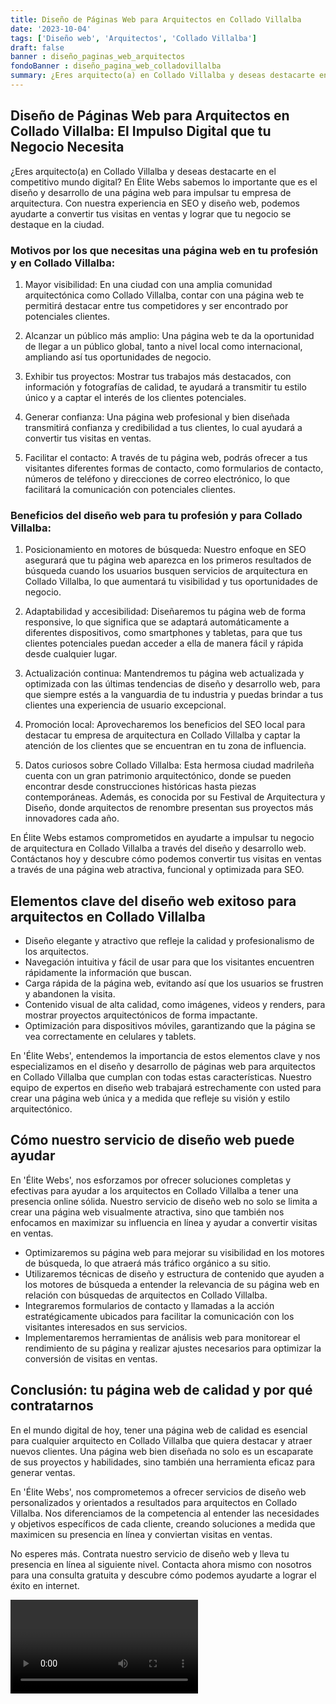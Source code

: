 ```yaml
---
title: Diseño de Páginas Web para Arquitectos en Collado Villalba
date: '2023-10-04'
tags: ['Diseño web', 'Arquitectos', 'Collado Villalba']
draft: false
banner : diseño_paginas_web_arquitectos
fondoBanner : diseño_pagina_web_colladovillalba
summary: ¿Eres arquitecto(a) en Collado Villalba y deseas destacarte en el competitivo mundo digital? En Élite Webs sabemos lo importante que es el diseño y desarrollo de una página web para impulsar tu empresa de arquitectura. Con nuestra experiencia en SEO y diseño web, podemos ayudarte a convertir tus visitas en ventas y lograr que tu negocio se destaque en la ciudad. 
---
```


## Diseño de Páginas Web para Arquitectos en Collado Villalba: El Impulso Digital que tu Negocio Necesita

¿Eres arquitecto(a) en Collado Villalba y deseas destacarte en el competitivo mundo digital? En Élite Webs sabemos lo importante que es el diseño y desarrollo de una página web para impulsar tu empresa de arquitectura. Con nuestra experiencia en SEO y diseño web, podemos ayudarte a convertir tus visitas en ventas y lograr que tu negocio se destaque en la ciudad. 

### Motivos por los que necesitas una página web en tu profesión y en Collado Villalba:

1. Mayor visibilidad: En una ciudad con una amplia comunidad arquitectónica como Collado Villalba, contar con una página web te permitirá destacar entre tus competidores y ser encontrado por potenciales clientes.

2. Alcanzar un público más amplio: Una página web te da la oportunidad de llegar a un público global, tanto a nivel local como internacional, ampliando así tus oportunidades de negocio.

3. Exhibir tus proyectos: Mostrar tus trabajos más destacados, con información y fotografías de calidad, te ayudará a transmitir tu estilo único y a captar el interés de los clientes potenciales.

4. Generar confianza: Una página web profesional y bien diseñada transmitirá confianza y credibilidad a tus clientes, lo cual ayudará a convertir tus visitas en ventas.

5. Facilitar el contacto: A través de tu página web, podrás ofrecer a tus visitantes diferentes formas de contacto, como formularios de contacto, números de teléfono y direcciones de correo electrónico, lo que facilitará la comunicación con potenciales clientes.

### Beneficios del diseño web para tu profesión y para Collado Villalba:

1. Posicionamiento en motores de búsqueda: Nuestro enfoque en SEO asegurará que tu página web aparezca en los primeros resultados de búsqueda cuando los usuarios busquen servicios de arquitectura en Collado Villalba, lo que aumentará tu visibilidad y tus oportunidades de negocio.

2. Adaptabilidad y accesibilidad: Diseñaremos tu página web de forma responsive, lo que significa que se adaptará automáticamente a diferentes dispositivos, como smartphones y tabletas, para que tus clientes potenciales puedan acceder a ella de manera fácil y rápida desde cualquier lugar.

3. Actualización continua: Mantendremos tu página web actualizada y optimizada con las últimas tendencias de diseño y desarrollo web, para que siempre estés a la vanguardia de tu industria y puedas brindar a tus clientes una experiencia de usuario excepcional.

4. Promoción local: Aprovecharemos los beneficios del SEO local para destacar tu empresa de arquitectura en Collado Villalba y captar la atención de los clientes que se encuentran en tu zona de influencia.

5. Datos curiosos sobre Collado Villalba: Esta hermosa ciudad madrileña cuenta con un gran patrimonio arquitectónico, donde se pueden encontrar desde construcciones históricas hasta piezas contemporáneas. Además, es conocida por su Festival de Arquitectura y Diseño, donde arquitectos de renombre presentan sus proyectos más innovadores cada año.

En Élite Webs estamos comprometidos en ayudarte a impulsar tu negocio de arquitectura en Collado Villalba a través del diseño y desarrollo web. Contáctanos hoy y descubre cómo podemos convertir tus visitas en ventas a través de una página web atractiva, funcional y optimizada para SEO.

<GifSeo />

<Cta />

## Elementos clave del diseño web exitoso para arquitectos en Collado Villalba

- Diseño elegante y atractivo que refleje la calidad y profesionalismo de los arquitectos.
- Navegación intuitiva y fácil de usar para que los visitantes encuentren rápidamente la información que buscan.
- Carga rápida de la página web, evitando así que los usuarios se frustren y abandonen la visita.
- Contenido visual de alta calidad, como imágenes, videos y renders, para mostrar proyectos arquitectónicos de forma impactante.
- Optimización para dispositivos móviles, garantizando que la página se vea correctamente en celulares y tablets.

En 'Élite Webs', entendemos la importancia de estos elementos clave y nos especializamos en el diseño y desarrollo de páginas web para arquitectos en Collado Villalba que cumplan con todas estas características. Nuestro equipo de expertos en diseño web trabajará estrechamente con usted para crear una página web única y a medida que refleje su visión y estilo arquitectónico.

## Cómo nuestro servicio de diseño web puede ayudar

En 'Élite Webs', nos esforzamos por ofrecer soluciones completas y efectivas para ayudar a los arquitectos en Collado Villalba a tener una presencia online sólida. Nuestro servicio de diseño web no solo se limita a crear una página web visualmente atractiva, sino que también nos enfocamos en maximizar su influencia en línea y ayudar a convertir visitas en ventas.

- Optimizaremos su página web para mejorar su visibilidad en los motores de búsqueda, lo que atraerá más tráfico orgánico a su sitio.
- Utilizaremos técnicas de diseño y estructura de contenido que ayuden a los motores de búsqueda a entender la relevancia de su página web en relación con búsquedas de arquitectos en Collado Villalba.
- Integraremos formularios de contacto y llamadas a la acción estratégicamente ubicados para facilitar la comunicación con los visitantes interesados en sus servicios.
- Implementaremos herramientas de análisis web para monitorear el rendimiento de su página y realizar ajustes necesarios para optimizar la conversión de visitas en ventas.

## Conclusión: tu página web de calidad y por qué contratarnos

En el mundo digital de hoy, tener una página web de calidad es esencial para cualquier arquitecto en Collado Villalba que quiera destacar y atraer nuevos clientes. Una página web bien diseñada no solo es un escaparate de sus proyectos y habilidades, sino también una herramienta eficaz para generar ventas.

En 'Élite Webs', nos comprometemos a ofrecer servicios de diseño web personalizados y orientados a resultados para arquitectos en Collado Villalba. Nos diferenciamos de la competencia al entender las necesidades y objetivos específicos de cada cliente, creando soluciones a medida que maximicen su presencia en línea y conviertan visitas en ventas.

No esperes más. Contrata nuestro servicio de diseño web y lleva tu presencia en línea al siguiente nivel. Contacta ahora mismo con nosotros para una consulta gratuita y descubre cómo podemos ayudarte a lograr el éxito en internet.

<Video />

<CtaBot job='Arquitectos' city='Collado Villalba'/>

<Gmaps query='Collado Villalba+españa+maps' />